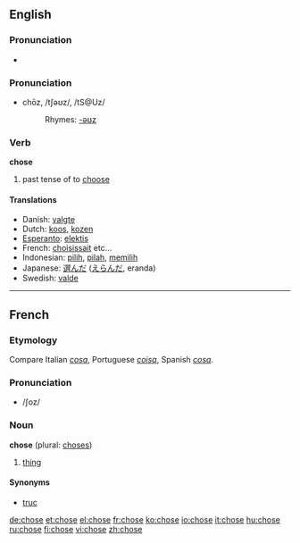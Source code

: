 ==English==

===Pronunciation===
*{{audio|en-us-chose.ogg|Audio (US)}}

=== Pronunciation ===
*chōz, /tʃəʊz/, /tS@Uz/
*:Rhymes: [[Rhymes:English:-əʊz|-əʊz]]

=== Verb ===
'''chose'''

# past tense of to [[choose]]


==== Translations ====
*Danish: [[valgte]]
*Dutch: [[koos]], [[kozen]]
*[[Esperanto]]: [[elektis]]
*French: [[choisissait]] etc...
*Indonesian: [[pilih]], [[pilah]], [[pilih|memilih]]
*Japanese: [[選んだ]] ([[えらんだ]], eranda)
*Swedish: [[valde]]

----

==French==

===Etymology===
Compare Italian ''[[cosa]]'', Portuguese ''[[coisa]]'', Spanish ''[[cosa]]''.

===Pronunciation===
* /ʃoz/

===Noun===
'''chose''' {{f}} (plural: [[choses]])

# [[thing]]

====Synonyms====
*[[truc]] {{m}}

[[de:chose]]
[[et:chose]]
[[el:chose]]
[[fr:chose]]
[[ko:chose]]
[[io:chose]]
[[it:chose]]
[[hu:chose]]
[[ru:chose]]
[[fi:chose]]
[[vi:chose]]
[[zh:chose]]